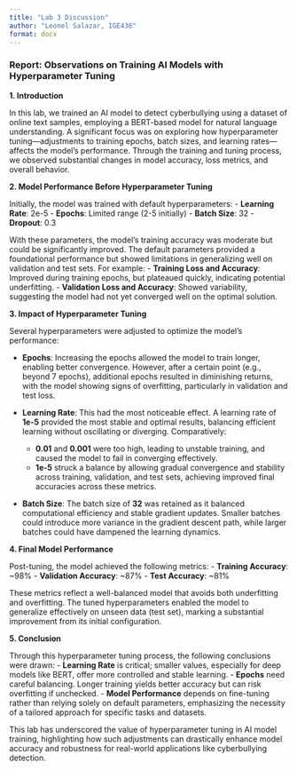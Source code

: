 ```yaml
---
title: "Lab 3 Discussion"
author: "Leonel Salazar, IGE436"
format: docx
---
```


### Report: Observations on Training AI Models with Hyperparameter Tuning

**1. Introduction**

In this lab, we trained an AI model to detect cyberbullying using a dataset of online text samples, employing a BERT-based model for natural language understanding. A significant focus was on exploring how hyperparameter tuning—adjustments to training epochs, batch sizes, and learning rates—affects the model’s performance. Through the training and tuning process, we observed substantial changes in model accuracy, loss metrics, and overall behavior.

**2. Model Performance Before Hyperparameter Tuning**

Initially, the model was trained with default hyperparameters:
   - **Learning Rate**: 2e-5
   - **Epochs**: Limited range (2-5 initially)
   - **Batch Size**: 32
   - **Dropout**: 0.3
   
With these parameters, the model's training accuracy was moderate but could be significantly improved. The default parameters provided a foundational performance but showed limitations in generalizing well on validation and test sets. For example:
   - **Training Loss and Accuracy**: Improved during training epochs, but plateaued quickly, indicating potential underfitting.
   - **Validation Loss and Accuracy**: Showed variability, suggesting the model had not yet converged well on the optimal solution.

**3. Impact of Hyperparameter Tuning**

Several hyperparameters were adjusted to optimize the model's performance:

   - **Epochs**: Increasing the epochs allowed the model to train longer, enabling better convergence. However, after a certain point (e.g., beyond 7 epochs), additional epochs resulted in diminishing returns, with the model showing signs of overfitting, particularly in validation and test loss.
   
   - **Learning Rate**: This had the most noticeable effect. A learning rate of **1e-5** provided the most stable and optimal results, balancing efficient learning without oscillating or diverging. Comparatively:
      - **0.01** and **0.001** were too high, leading to unstable training, and caused the model to fail in converging effectively.
      - **1e-5** struck a balance by allowing gradual convergence and stability across training, validation, and test sets, achieving improved final accuracies across these metrics.
      
   - **Batch Size**: The batch size of **32** was retained as it balanced computational efficiency and stable gradient updates. Smaller batches could introduce more variance in the gradient descent path, while larger batches could have dampened the learning dynamics.

**4. Final Model Performance**

Post-tuning, the model achieved the following metrics:
   - **Training Accuracy**: ~98%
   - **Validation Accuracy**: ~87%
   - **Test Accuracy**: ~81%
   
These metrics reflect a well-balanced model that avoids both underfitting and overfitting. The tuned hyperparameters enabled the model to generalize effectively on unseen data (test set), marking a substantial improvement from its initial configuration.

**5. Conclusion**

Through this hyperparameter tuning process, the following conclusions were drawn:
   - **Learning Rate** is critical; smaller values, especially for deep models like BERT, offer more controlled and stable learning.
   - **Epochs** need careful balancing. Longer training yields better accuracy but can risk overfitting if unchecked.
   - **Model Performance** depends on fine-tuning rather than relying solely on default parameters, emphasizing the necessity of a tailored approach for specific tasks and datasets.

This lab has underscored the value of hyperparameter tuning in AI model training, highlighting how such adjustments can drastically enhance model accuracy and robustness for real-world applications like cyberbullying detection.